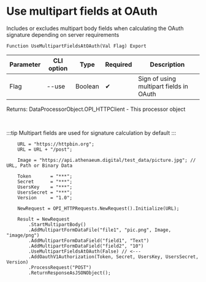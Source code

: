 ﻿---
sidebar_position: 3
description: Use multipart fields at OAuth and other functions to work with HTTP-client in the Open Integration Package, a free open-source integration library for 1C:Enterprise 8, OneScript and CLI
keywords: [1C, 1С, 1С:Enterprise, 1С:Enterprise 8.3, API, Integration, Services, Exchange, OneScript, CLI, HTTP-client]
---


# Use multipart fields at OAuth
 Includes or excludes multipart body fields when calculating the OAuth signature depending on server requirements



`Function UseMultipartFieldsAtOAuth(Val Flag) Export`

  | Parameter | CLI option | Type | Required | Description |
  |-|-|-|-|-|
  | Flag | --use | Boolean | &#x2714; | Sign of using multipart fields in OAuth |

  
  Returns:  DataProcessorObject.OPI_HTTPClient - This processor object

<br/>

:::tip
Multipart fields are used for signature calculation by default
:::
<br/>



```bsl title="1C:Enterprise/OneScript code example"
    URL = "https://httpbin.org";
    URL = URL + "/post";

    Image = "https://api.athenaeum.digital/test_data/picture.jpg"; // URL, Path or Binary Data

    Token       = "***";
    Secret      = "***";
    UsersKey    = "***";
    UsersSecret = "***";
    Version     = "1.0";

    NewRequest = OPI_HTTPRequests.NewRequest().Initialize(URL);

    Result = NewRequest
        .StartMultipartBody()
        .AddMultipartFormDataFile("file1", "pic.png", Image, "image/png")
        .AddMultipartFormDataField("field1", "Text")
        .AddMultipartFormDataField("field2", "10")
        .UseMultipartFieldsAtOAuth(False) // <---
        .AddOauthV1Authorization(Token, Secret, UsersKey, UsersSecret, Version)
        .ProcessRequest("POST")
        .ReturnResponseAsJSONObject();
```
 




